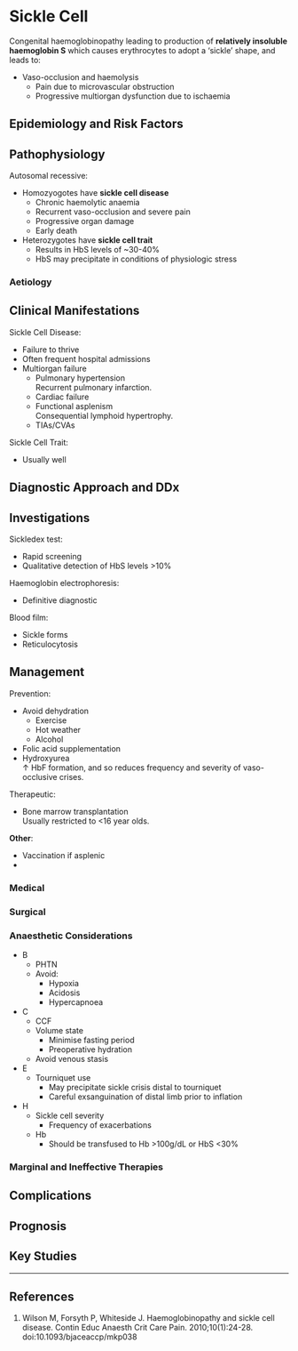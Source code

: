 # Sickle Cell


Congenital haemoglobinopathy leading to production of **relatively insoluble haemoglobin S** which causes erythrocytes to adopt a 'sickle' shape, and leads to:

* Vaso-occlusion and haemolysis
	* Pain due to microvascular obstruction
	* Progressive multiorgan dysfunction due to ischaemia

## Epidemiology and Risk Factors

## Pathophysiology

Autosomal recessive:

* Homozyogotes have **sickle cell disease**
	* Chronic haemolytic anaemia
	* Recurrent vaso-occlusion and severe pain
	* Progressive organ damage
	* Early death
* Heterozygotes have **sickle cell trait**
	* Results in HbS levels of ~30-40%
	* HbS may precipitate in conditions of physiologic stress


### Aetiology

## Clinical Manifestations

Sickle Cell Disease:

* Failure to thrive
* Often frequent hospital admissions
* Multiorgan failure
	* Pulmonary hypertension\
	Recurrent pulmonary infarction.
	* Cardiac failure
	* Functional asplenism\
	Consequential lymphoid hypertrophy.
	* TIAs/CVAs


Sickle Cell Trait:

* Usually well

## Diagnostic Approach and DDx

## Investigations

Sickledex test:

* Rapid screening
* Qualitative detection of HbS levels >10%

Haemoglobin electrophoresis:

* Definitive diagnostic 

Blood film:

* Sickle forms
* Reticulocytosis

## Management

Prevention:

* Avoid dehydration
	* Exercise
	* Hot weather
	* Alcohol
* Folic acid supplementation
* Hydroxyurea\
↑ HbF formation, and so reduces frequency and severity of vaso-occlusive crises.


Therapeutic:

* Bone marrow transplantation\
Usually restricted to <16 year olds.

**Other**:

* Vaccination if asplenic
*

### Medical

### Surgical

### Anaesthetic Considerations

* B
	* PHTN
	* Avoid:
		* Hypoxia
		* Acidosis
		* Hypercapnoea
* C
	* CCF
	* Volume state
		* Minimise fasting period
		* Preoperative hydration
	* Avoid venous stasis
* E
	* Tourniquet use
		* May precipitate sickle crisis distal to tourniquet\
		* Careful exsanguination of distal limb prior to inflation
* H
	* Sickle cell severity
		* Frequency of exacerbations
	* Hb
		* Should be transfused to Hb >100g/dL or HbS <30%



### Marginal and Ineffective Therapies

## Complications

## Prognosis

## Key Studies


---

## References

1. Wilson M, Forsyth P, Whiteside J. Haemoglobinopathy and sickle cell disease. Contin Educ Anaesth Crit Care Pain. 2010;10(1):24-28. doi:10.1093/bjaceaccp/mkp038

